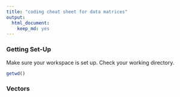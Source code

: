 ```yaml
---
title: "coding cheat sheet for data matrices"
output: 
  html_document: 
    keep_md: yes
---
```

### Getting Set-Up
Make sure your workspace is set up. Check your working directory.
```r
getwd()
```

### Vectors
